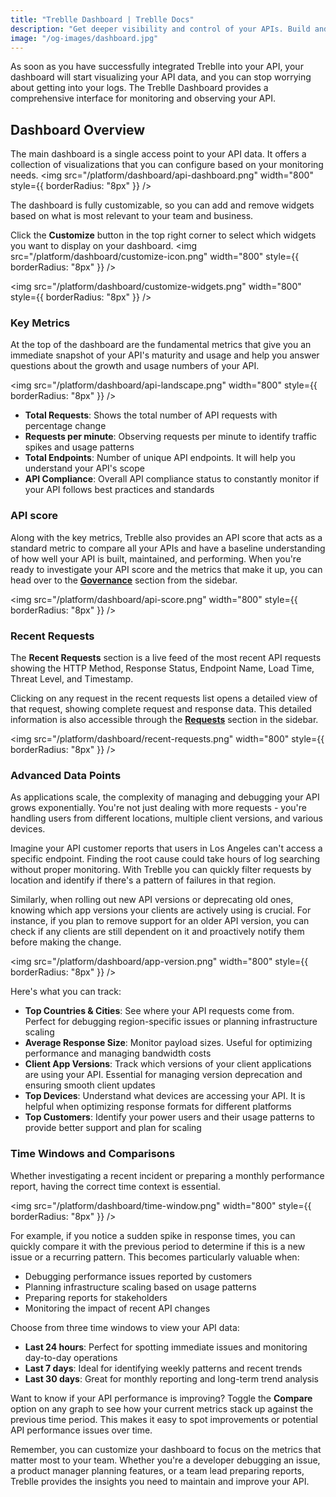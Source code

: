 ```yaml
---
title: "Treblle Dashboard | Treblle Docs"
description: "Get deeper visibility and control of your APIs. Build and maintain your APIs confidently as Treblle analyzes 40+ API-specific data points across every request."
image: "/og-images/dashboard.jpg"
---
```


As soon as you have successfully integrated Treblle into your API, your dashboard will start visualizing your API data, and you can stop worrying about getting into your logs. 
The Treblle Dashboard provides a comprehensive interface for monitoring and observing your API. 

## Dashboard Overview

The main dashboard is a single access point to your API data. It offers a collection of visualizations that you can configure based on your monitoring needs. 
<img
    src="/platform/dashboard/api-dashboard.png"
    width="800"
    style={{ borderRadius: "8px" }}
  />

The dashboard is fully customizable, so you can add and remove widgets based on what is most relevant to your team and business.

Click the **Customize** button in the top right corner to select which widgets you want to display on your dashboard.
<img
    src="/platform/dashboard/customize-icon.png"
    width="800"
    style={{ borderRadius: "8px" }}
  />

<img
    src="/platform/dashboard/customize-widgets.png"
    width="800"
    style={{ borderRadius: "8px" }}
  />

### Key Metrics
At the top of the dashboard are the fundamental metrics that give you an immediate snapshot of your API's maturity and usage and help you answer 
questions about the growth and usage numbers of your API.

<img
    src="/platform/dashboard/api-landscape.png"
    width="800"
    style={{ borderRadius: "8px" }}
  />

- **Total Requests**: Shows the total number of API requests with percentage change
- **Requests per minute**: Observing requests per minute to identify traffic spikes and usage patterns
- **Total Endpoints**: Number of unique API endpoints. It will help you understand your API's scope
- **API Compliance**: Overall API compliance status to constantly monitor if your API follows best practices and standards

### API score
Along with the key metrics, Treblle also provides an API score that acts as a standard metric to compare all your APIs and have a baseline understanding of how well your API is built, maintained, and performing.
When you're ready to investigate your API score and the metrics that make it up, you can head over to the [**Governance**](https://docs.treblle.com/treblle/api-governance/) section from the sidebar.

<img
    src="/platform/dashboard/api-score.png"
    width="800"
    style={{ borderRadius: "8px" }}
  />

### Recent Requests
The **Recent Requests** section is a live feed of the most recent API requests showing the HTTP Method, Response Status, Endpoint Name, Load Time, Threat Level, and Timestamp.

Clicking on any request in the recent requests list opens a detailed view of that request, showing complete request and response data. This detailed information is also accessible through the [**Requests**](https://docs.treblle.com/treblle/requests/) section in the sidebar.

<img
    src="/platform/dashboard/recent-requests.png"
    width="800"
    style={{ borderRadius: "8px" }}
  />

### Advanced Data Points
As applications scale, the complexity of managing and debugging your API grows exponentially. You're not just dealing with more requests - you're handling users from different locations, multiple client versions, and various devices. 

Imagine your API customer reports that users in Los Angeles can't access a specific endpoint. Finding the root cause could take hours of log searching without proper monitoring. With Treblle you can quickly filter requests by location and identify if there's a pattern of failures in that region.

Similarly, when rolling out new API versions or deprecating old ones, knowing which app versions your clients are actively using is crucial. For instance, if you plan to remove support for an older API version, you can check if any clients are still dependent on it and proactively notify them before making the change.

<img
    src="/platform/dashboard/app-version.png"
    width="800"
    style={{ borderRadius: "8px" }}
  />

Here's what you can track:
- **Top Countries & Cities**: See where your API requests come from. Perfect for debugging region-specific issues or planning infrastructure scaling
- **Average Response Size**: Monitor payload sizes. Useful for optimizing performance and managing bandwidth costs
- **Client App Versions**: Track which versions of your client applications are using your API. Essential for managing version deprecation and ensuring smooth client updates
- **Top Devices**: Understand what devices are accessing your API. It is helpful when optimizing response formats for different platforms
- **Top Customers**: Identify your power users and their usage patterns to provide better support and plan for scaling

### Time Windows and Comparisons
Whether investigating a recent incident or preparing a monthly performance report, having the correct time context is essential.

<img
    src="/platform/dashboard/time-window.png"
    width="800"
    style={{ borderRadius: "8px" }}
  />


For example, if you notice a sudden spike in response times, you can quickly compare it with the previous period to determine if this is a new issue or a recurring pattern. This becomes particularly valuable when:
- Debugging performance issues reported by customers
- Planning infrastructure scaling based on usage patterns
- Preparing reports for stakeholders
- Monitoring the impact of recent API changes

Choose from three time windows to view your API data:
- **Last 24 hours**: Perfect for spotting immediate issues and monitoring day-to-day operations
- **Last 7 days**: Ideal for identifying weekly patterns and recent trends
- **Last 30 days**: Great for monthly reporting and long-term trend analysis

Want to know if your API performance is improving? Toggle the **Compare** option on any graph to see how your current metrics stack up against the previous time period. This makes it easy to spot improvements or potential API performance issues over time.

Remember, you can customize your dashboard to focus on the metrics that matter most to your team. Whether you're a developer debugging an issue, a product manager planning features, or a team lead preparing reports, Treblle provides the insights you need to maintain and improve your API.
